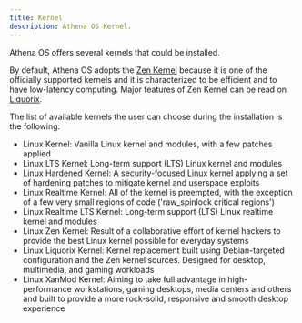 ```yaml
---
title: Kernel
description: Athena OS Kernel.
---
```


Athena OS offers several kernels that could be installed.

By default, Athena OS adopts the [Zen Kernel](https://github.com/zen-kernel/zen-kernel/wiki/Detailed-Feature-List) because it is one of the officially supported kernels and it is characterized to be efficient and to have low-latency computing. Major features of Zen Kernel can be read on [Liquorix](https://liquorix.net/).

The list of available kernels the user can choose during the installation is the following:
- Linux Kernel: Vanilla Linux kernel and modules, with a few patches applied
- Linux LTS Kernel: Long-term support (LTS) Linux kernel and modules
- Linux Hardened Kernel: A security-focused Linux kernel applying a set of hardening patches to mitigate kernel and userspace exploits
- Linux Realtime Kernel: All of the kernel is preempted, with the exception of a few very small regions of code ('raw_spinlock critical regions')
- Linux Realtime LTS Kernel: Long-term support (LTS) Linux realtime kernel and modules
- Linux Zen Kernel: Result of a collaborative effort of kernel hackers to provide the best Linux kernel possible for everyday systems
- Linux Liquorix Kernel: Kernel replacement built using Debian-targeted configuration and the Zen kernel sources. Designed for desktop, multimedia, and gaming workloads
- Linux XanMod Kernel: Aiming to take full advantage in high-performance workstations, gaming desktops, media centers and others and built to provide a more rock-solid, responsive and smooth desktop experience

